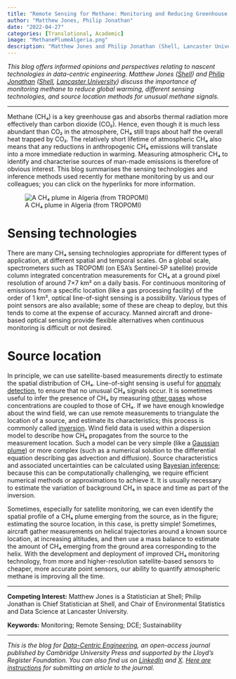 ```yaml
---
title: "Remote Sensing for Methane: Monitoring and Reducing Greenhouse Gas Emission"
author: "Matthew Jones, Philip Jonathan" 
date: "2022-04-27"
categories: [Translational, Academic]
image: "MethanePlumeAlgeria.png"
description: "Matthew Jones and Philip Jonathan (Shell, Lancaster University) discuss the importance of monitoring methane to reduce global warming."
---
```


_This blog offers informed opinions and perspectives relating to nascent technologies in data-centric engineering. Matthew Jones ([Shell](https://www.shell.com/)) and [Philip Jonathan](https://www.linkedin.com/in/philip-jonathan-81b3a59/?originalSubdomain=uk) ([Shell](https://www.shell.com/), [Lancaster University](https://www.lancaster.ac.uk/maths/people/philip-jonathan)) discuss the importance of monitoring methane to reduce global warming, different sensing technologies, and source location methods for unusual methane signals._

---

Methane (CH₄) is a key greenhouse gas and absorbs thermal radiation more effectively than carbon dioxide (CO₂). Hence, even though it is much less abundant than CO₂ in the atmosphere, CH₄ still traps about half the overall heat trapped by CO₂. The relatively short lifetime of atmospheric CH₄ also means that any reductions in anthropogenic CH₄ emissions will translate into a more immediate reduction in warming. Measuring atmospheric CH₄ to identify and characterise sources of man-made emissions is therefore of obvious interest. This blog summarises the sensing technologies and inference methods used recently for methane monitoring by us and our colleagues; you can click on the hyperlinks for more information.

![A CH₄ plume in Algeria (from TROPOMI)](MethanePlumeAlgeria.png)

# Sensing technologies

There are many CH₄ sensing technologies appropriate for different types of application, at different spatial and temporal scales. On a global scale, spectrometers such as TROPOMI (on ESA’s Sentinel-5P satellite) provide column integrated concentration measurements for CH₄ at a ground pixel resolution of around 7×7 km² on a daily basis. For continuous monitoring of emissions from a specific location (like a gas processing facility) of the order of 1 km², optical line-of-sight sensing is a possibility. Various types of point sensors are also available; some of these are cheap to deploy, but this tends to come at the expense of accuracy. Manned aircraft and drone-based optical sensing provide flexible alternatives when continuous monitoring is difficult or not desired.

# Source location

In principle, we can use satellite-based measurements directly to estimate the spatial distribution of CH₄. Line-of-sight sensing is useful for [anomaly detection](https://doi.org/10.1016/j.egypro.2017.03.1502), to ensure that no unusual CH₄ signals occur. It is sometimes useful to infer the presence of CH₄ by measuring [other gases](https://arxiv.org/abs/2111.12486) whose concentrations are coupled to those of CH₄. If we have enough knowledge about the wind field, we can use remote measurements to triangulate the location of a source, and estimate its characteristics; this process is commonly called [inversion](https://doi.org/10.1029/2019GL086725). Wind field data is used within a dispersion model to describe how CH₄ propagates from the source to the measurement location. Such a model can be very simple (like a [Gaussian plume](https://doi.org/10.1029/2019GL086725)) or more complex (such as a numerical solution to the differential equation describing gas advection and diffusion). Source characteristics and associated uncertainties can be calculated using [Bayesian inference](https://arxiv.org/abs/1211.1409v3); because this can be computationally challenging, we require efficient numerical methods or approximations to achieve it. It is usually necessary to estimate the variation of background CH₄ in space and time as part of the inversion.

Sometimes, especially for satellite monitoring, we can even identify the spatial profile of a CH₄ plume emerging from the source, as in the figure; estimating the source location, in this case, is pretty simple! Sometimes, aircraft gather measurements on helical trajectories around a known source location, at increasing altitudes, and then use a mass balance to estimate the amount of CH₄ emerging from the ground area corresponding to the helix. With the development and deployment of improved CH₄ monitoring technology, from more and higher-resolution satellite-based sensors to cheaper, more accurate point sensors, our ability to quantify atmospheric methane is improving all the time.

---

**Competing Interest:**
Matthew Jones is a Statistician at Shell; Philip Jonathan is Chief Statistician at Shell, and Chair of Environmental Statistics and Data Science at Lancaster University.

**Keywords:**
Monitoring; Remote Sensing; DCE; Sustainability

---

_This is the blog for [Data-Centric Engineering](https://www.cambridge.org/core/journals/data-centric-engineering), an open-access journal published by Cambridge University Press and supported by the Lloyd's Register Foundation. You can also find us on [LinkedIn](https://www.linkedin.com/company/data-centric-engineering/) and [X](https://x.com/dce_journal?s=21&t=UlVCTdhrJw2BrdGzFkG5AA). [Here are instructions](https://www.cambridge.org/core/journals/data-centric-engineering/information/instructions-for-authors) for submitting an article to the journal._